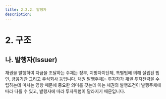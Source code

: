 ```yaml
---
title: 2.2.2. 발행자
description: 
---
```

# 2. 구조

## 나. 발행자(Issuer)

채권을 발행하여 자금을 조달하는 주체는 정부, 지방자치단체, 특별법에 의해 설립된 법인, 금융기관 그리고 주식회사 등입니다. 채권 발행주체는 투자자가 채권 투자전략을 수립하는데 미치는 영향 때문에 중요한 의미를 갖는데 이는 채권의 발행조건이 발행주체에 따라 다를 수 있고, 발행자에 따라 투자위험이 달라지기 때문입니다.